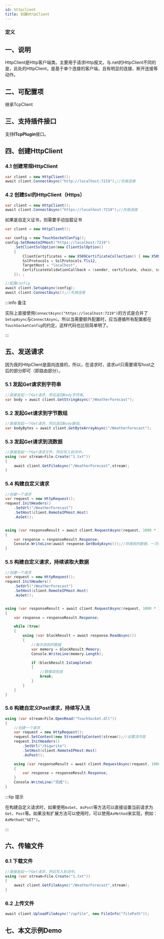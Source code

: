 ```yaml
---
id: httpclient
title: 创建HttpClient
---
```



### 定义

<TouchSocketHttpDefinition />


## 一、说明

HttpClient是Http客户端类。主要用于请求Http报文。与.net的HttpClient不同的是，此处的HttpClient，是基于单个连接的客户端，且有明显的连接、断开连接等动作。


## 二、可配置项

继承TcpClient

<a name="mMhq1"></a>

## 三、支持插件接口

支持**ITcpPlugin**接口。

<a name="LAsiE"></a>

## 四、创建HttpClient

### 4.1 创建常规HttpClient
```csharp showLineNumbers
var client = new HttpClient();
await client.ConnectAsync("http://localhost:7219");//先做连接
```

<BilibiliCard title="创建HttpClient并完成请求" link="https://www.bilibili.com/cheese/play/ep1688271" isPro="true"/>

### 4.2 创建Ssl的HttpClient（Https）

```csharp showLineNumbers
var client = new HttpClient();
await client.ConnectAsync("https://localhost:7219");//先做连接
```

如果是自定义证书，则需要手动加载证书

```csharp showLineNumbers
var client = new HttpClient();

var config = new TouchSocketConfig();
config.SetRemoteIPHost("https://localhost:7219")
    .SetClientSslOption(new ClientSslOption()
    {
        ClientCertificates = new X509CertificateCollection() { new X509Certificate2("Socket.pfx", "Socket") },
        SslProtocols = SslProtocols.Tls12,
        TargetHost = "localhost",
        CertificateValidationCallback = (sender, certificate, chain, sslPolicyErrors) => { return true; }
    }); ;

//配置config
await client.SetupAsync(config);
await client.ConnectAsync();//先做连接
```

<BilibiliCard title="创建Https客户端" link="https://www.bilibili.com/cheese/play/ep1688272" isPro="true"/>

:::info 备注

实际上直接使用`ConnectAsync("https://localhost:7219")`的方式是合并了`SetupAsync`与`ConnectAsync`。所以当需要额外配置时，应当遵循所有配置都在`TouchSocketConfig`的约定。这样代码也比较简单明了。

:::  

## 五、发送请求

因为我的HttpClient是面向连接的，所以，在请求时，请求url只需要填写host之后的部分即可（即路由部分）。

### 5.1 发起Get请求到字符串

```csharp showLineNumbers
//直接发起一个Get请求，然后返回Body字符串。
var body = await client.GetStringAsync("/WeatherForecast");
```

### 5.2 发起Get请求到字节数组

```csharp showLineNumbers
//直接发起一个Get请求，然后返回Body数组。
var bodyBytes = await client.GetByteArrayAsync("/WeatherForecast");
```

### 5.3 发起Get请求到流数据

```csharp showLineNumbers
//直接发起一个Get请求文件，然后写入到流中。
using (var stream=File.Create("1.txt"))
{
    await client.GetFileAsync("/WeatherForecast",stream);
}
```

<BilibiliCard title="自定义Query和Header参数" link="https://www.bilibili.com/cheese/play/ep1688274" isPro="true"/>

### 5.4 构建自定义请求

```csharp showLineNumbers
//创建一个请求
var request = new HttpRequest();
request.InitHeaders()
    .SetUrl("/WeatherForecast")
    .SetHost(client.RemoteIPHost.Host)
    .AsGet();


using (var responseResult = await client.RequestAsync(request, 1000 * 10))
{
    var response = responseResult.Response;
    Console.WriteLine(await response.GetBodyAsync());//将接收的数据，一次性转为utf8编码的字符串
}
```

### 5.5 构建自定义请求，持续读取大数据

```csharp showLineNumbers
//创建一个请求
var request = new HttpRequest();
request.InitHeaders()
    .SetUrl("/WeatherForecast")
    .SetHost(client.RemoteIPHost.Host)
    .AsGet();


using (var responseResult = await client.RequestAsync(request, 1000 * 10))
{
    var response = responseResult.Response;

    while (true)
    {
        using (var blockResult = await response.ReadAsync())
        {
            //每次读到的数据
            var memory = blockResult.Memory;
            Console.WriteLine(memory.Length);

            if (blockResult.IsCompleted)
            {
                //数据读完成
                break;
            }
        }
    }
}
```

### 5.6 构建自定义Post请求，持续写入流

```csharp {5} showLineNumbers
using (var stream=File.OpenRead("TouchSocket.dll"))
{
    //创建一个请求
    var request = new HttpRequest();
    request.SetContent(new StreamHttpContent(stream));//设置流内容
    request.InitHeaders()
        .SetUrl("/bigwrite")
        .SetHost(client.RemoteIPHost.Host)
        .AsPost();

    using (var responseResult = await client.RequestAsync(request, 1000 * 10))
    {
        var response = responseResult.Response;
    }
    Console.WriteLine("完成");
}
```

<BilibiliCard title="使用SSE实现类似AI问答效果" link="https://www.bilibili.com/cheese/play/ep1688275" isPro="true"/>

:::tip 提示

在构建自定义请求时，如果使用`AsGet`、`AsPost`等方法可以直接设置当前请求为`Get`、`Post`等。如果没有扩展方法可以使用时，可以使用`AsMethod`来实现，例如：`AsMethod("GET")`。

:::  

## 六、传输文件

### 6.1 下载文件

```csharp {4} showLineNumbers
//直接发起一个Get请求，然后写入到流中。
using (var stream=File.Create("1.txt"))
{
    await client.GetFileAsync("/WeatherForecast",stream);
}
```

### 6.2 上传文件

```csharp showLineNumbers
await client.UploadFileAsync("/upfile", new FileInfo("filePath"));
```

## 七、本文示例Demo

<CardLink link="examples/Http/HttpClientConsoleApp"/>
